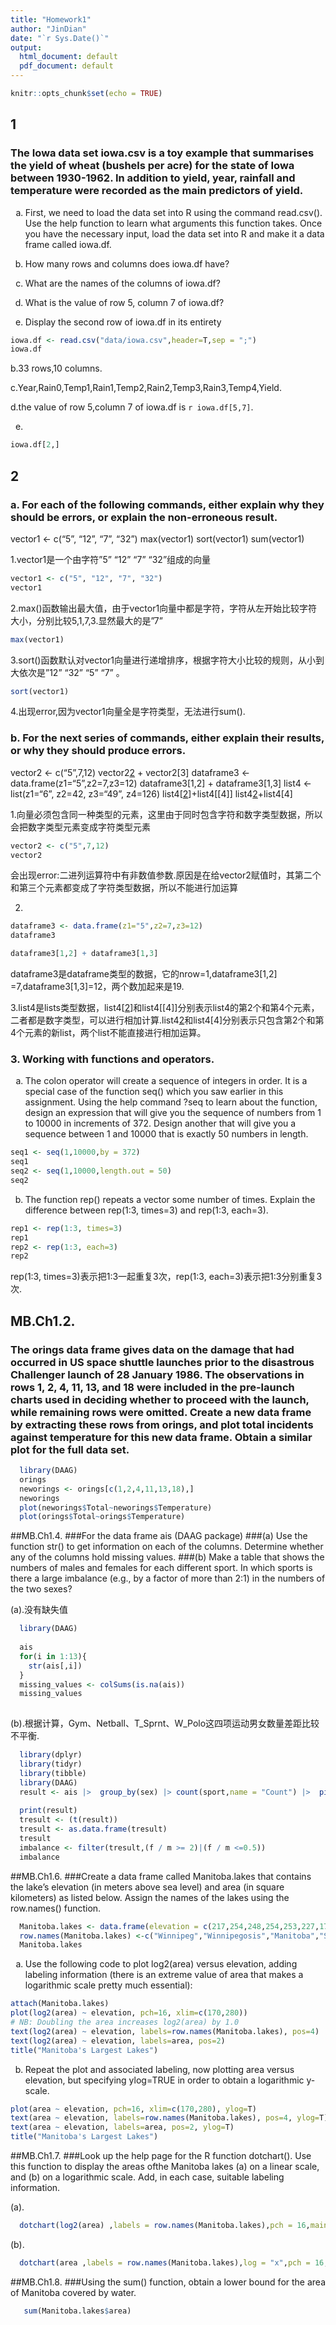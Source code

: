 ```yaml
---
title: "Homework1"
author: "JinDian"
date: "`r Sys.Date()`"
output:
  html_document: default
  pdf_document: default
---
```


```r
knitr::opts_chunk$set(echo = TRUE)
```


## 1

### The Iowa data set iowa.csv is a toy example that summarises the yield of wheat (bushels per acre) for the state of Iowa between 1930-1962. In addition to yield, year, rainfall and temperature were recorded as the main predictors of yield.
 a. First, we need to load the data set into R using the command read.csv(). Use the help function
 to learn what arguments this function takes. Once you have the necessary input, load the data
 set into R and make it a data frame called iowa.df.
 
 b. How many rows and columns does iowa.df have?
 
 c. What are the names of the columns of iowa.df?
 
 d. What is the value of row 5, column 7 of iowa.df?
 
 e. Display the second row of iowa.df in its entirety

```r
iowa.df <- read.csv("data/iowa.csv",header=T,sep = ";")
iowa.df
```

b.33 rows,10 columns.

c.Year,Rain0,Temp1,Rain1,Temp2,Rain2,Temp3,Rain3,Temp4,Yield.

d.the value of row 5,column 7 of iowa.df is `r iowa.df[5,7]`.

e.
```r
iowa.df[2,]
```

## 2

### a. For each of the following commands, either explain why they should be errors, or explain the non-erroneous result.
 vector1 <- c("5", "12", "7", "32")
 max(vector1)
 sort(vector1)
 sum(vector1)
 
 1.vector1是一个由字符"5"  "12" "7"  "32"组成的向量
 
```r
vector1 <- c("5", "12", "7", "32")
vector1
```
2.max()函数输出最大值，由于vector1向量中都是字符，字符从左开始比较字符大小，分别比较5,1,7,3.显然最大的是"7"

```r
max(vector1)
```
3.sort()函数默认对vector1向量进行递增排序，根据字符大小比较的规则，从小到大依次是"12" "32" "5"  "7" 。

```r
sort(vector1)
```
4.出现error,因为vector1向量全是字符类型，无法进行sum().


### b. For the next series of commands, either explain their results, or why they should produce errors.
 vector2 <- c("5",7,12)
 vector2[2] + vector2[3]
 dataframe3 <- data.frame(z1="5",z2=7,z3=12)
 dataframe3[1,2] + dataframe3[1,3]
 list4 <- list(z1="6", z2=42, z3="49", z4=126)
 list4[[2]]+list4[[4]]
 list4[2]+list4[4]
 
1.向量必须包含同一种类型的元素，这里由于同时包含字符和数字类型数据，所以会把数字类型元素变成字符类型元素

```r
vector2 <- c("5",7,12)
vector2
```
 会出现error:二进列运算符中有非数值参数.原因是在给vector2赋值时，其第二个和第三个元素都变成了字符类型数据，所以不能进行加运算

2.
```r
dataframe3 <- data.frame(z1="5",z2=7,z3=12)
dataframe3
```
```r
dataframe3[1,2] + dataframe3[1,3]
```
dataframe3是dataframe类型的数据，它的nrow=1,dataframe3[1,2] =7,dataframe3[1,3]=12，两个数加起来是19.

3.list4是lists类型数据，list4[[2]]和list4[[4]]分别表示list4的第2个和第4个元素，二者都是数字类型，可以进行相加计算.list4[2]和list4[4]分别表示只包含第2个和第4个元素的新list，两个list不能直接进行相加运算。

###  3. Working with functions and operators.

 a. The colon operator will create a sequence of integers in order. It is a special case of the function
 seq() which you saw earlier in this assignment. Using the help command ?seq to learn about
 the function, design an expression that will give you the sequence of numbers from 1 to 10000
 in increments of 372. Design another that will give you a sequence between 1 and 10000 that is
 exactly 50 numbers in length.
```r
seq1 <- seq(1,10000,by = 372)
seq1
seq2 <- seq(1,10000,length.out = 50)
seq2
```
 
  b. The function rep() repeats a vector some number of times. Explain the difference between
 rep(1:3, times=3) and rep(1:3, each=3).
```r
rep1 <- rep(1:3, times=3)
rep1
rep2 <- rep(1:3, each=3)
rep2
```
 rep(1:3, times=3)表示把1:3一起重复3次，rep(1:3, each=3)表示把1:3分别重复3次.
 
## MB.Ch1.2. 
### The orings data frame gives data on the damage that had occurred in US space shuttle launches prior to the disastrous Challenger launch of 28 January 1986. The observations in rows 1, 2, 4, 11, 13, and 18 were included in the pre-launch charts used in deciding whether to proceed with the launch, while remaining rows were omitted. Create a new data frame by extracting these rows from orings, and plot total incidents against temperature for this new data frame. Obtain a similar plot for the full data set.

```r
  library(DAAG)
  orings
  neworings <- orings[c(1,2,4,11,13,18),]
  neworings
  plot(neworings$Total~neworings$Temperature)
  plot(orings$Total~orings$Temperature)
```

##MB.Ch1.4. 
###For the data frame ais (DAAG package)
###(a) Use the function str() to get information on each of the columns. Determine whether any of the columns hold missing values.
###(b) Make a table that shows the numbers of males and females for each different sport. In which sports is there a large imbalance (e.g., by a factor of more than 2:1) in the numbers of the two sexes?


(a).没有缺失值
```r
  library(DAAG)
  
  ais
  for(i in 1:13){
    str(ais[,i]) 
  }
  missing_values <- colSums(is.na(ais))
  missing_values
  
```
(b).根据计算，Gym、Netball、T_Sprnt、W_Polo这四项运动男女数量差距比较不平衡.
```r
  library(dplyr)
  library(tidyr)
  library(tibble)
  library(DAAG)
  result <- ais |>  group_by(sex) |> count(sport,name = "Count") |>  pivot_wider(names_from = sport, values_from = Count, values_fill = 0) |> column_to_rownames(var = "sex")
  
  print(result)
  tresult <- (t(result))
  tresult <- as.data.frame(tresult)
  tresult
  imbalance <- filter(tresult,(f / m >= 2)|(f / m <=0.5))
  imbalance
```


##MB.Ch1.6.
###Create a data frame called Manitoba.lakes that contains the lake’s elevation (in meters above sea level) and area (in square kilometers) as listed below. Assign the names of the lakes using the row.names() function.
```r
  Manitoba.lakes <- data.frame(elevation = c(217,254,248,254,253,227,178,207,217),area = c(24387,5374,4624,2247,1353,1223,1151,755,657) ) 
  row.names(Manitoba.lakes) <-c("Winnipeg","Winnipegosis","Manitoba","SouthernIndian","Cedar","Island","Gods","Cross","Playgreen")
  Manitoba.lakes
```
(a) Use the following code to plot log2(area) versus elevation, adding labeling information (there is an
extreme value of area that makes a logarithmic scale pretty much essential):
```r
attach(Manitoba.lakes)
plot(log2(area) ~ elevation, pch=16, xlim=c(170,280))
# NB: Doubling the area increases log2(area) by 1.0
text(log2(area) ~ elevation, labels=row.names(Manitoba.lakes), pos=4)
text(log2(area) ~ elevation, labels=area, pos=2)
title("Manitoba's Largest Lakes")
```

(b) Repeat the plot and associated labeling, now plotting area versus elevation, but specifying ylog=TRUE
in order to obtain a logarithmic y-scale.
```r
plot(area ~ elevation, pch=16, xlim=c(170,280), ylog=T)
text(area ~ elevation, labels=row.names(Manitoba.lakes), pos=4, ylog=T)
text(area ~ elevation, labels=area, pos=2, ylog=T)
title("Manitoba's Largest Lakes")
```

##MB.Ch1.7. 
###Look up the help page for the R function dotchart(). Use this function to display the areas ofthe Manitoba lakes (a) on a linear scale, and (b) on a logarithmic scale. Add, in each case, suitable labeling information.

(a).
```r
 
  dotchart(log2(area) ,labels = row.names(Manitoba.lakes),pch = 16,main = "Manitoba‘s lakes",xlab ="loig2(area)")

```

(b).
```r

  dotchart(area ,labels = row.names(Manitoba.lakes),log = "x",pch = 16,main = "Manitoba‘s lakes",xlab ="area")
```

##MB.Ch1.8. 
###Using the sum() function, obtain a lower bound for the area of Manitoba covered by water.
```r
  
   sum(Manitoba.lakes$area)
```


